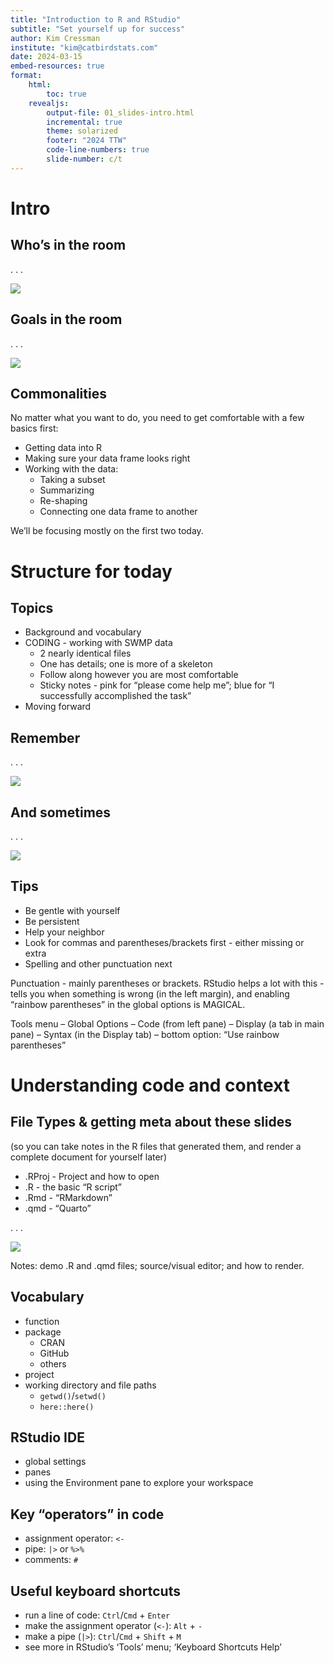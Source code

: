 ```yaml
---
title: "Introduction to R and RStudio"
subtitle: "Set yourself up for success"
author: Kim Cressman
institute: "kim@catbirdstats.com"
date: 2024-03-15
embed-resources: true
format: 
    html:
        toc: true
    revealjs:
        output-file: 01_slides-intro.html
        incremental: true
        theme: solarized
        footer: "2024 TTW"
        code-line-numbers: true
        slide-number: c/t
---
```


# Intro

## Who's in the room

. . .

![](images/participant_titles.png)

## Goals in the room

. . .

![](images/wordcloud-goals.png)

## Commonalities

No matter what you want to do, you need to get comfortable with a few basics first:

-   Getting data into R\
-   Making sure your data frame looks right\
-   Working with the data:
    -   Taking a subset\
    -   Summarizing\
    -   Re-shaping\
    -   Connecting one data frame to another

::: notes
We'll be focusing mostly on the first two today.
:::

# Structure for today

## Topics  

-   Background and vocabulary\
-   CODING - working with SWMP data
    -   2 nearly identical files\
    -   One has details; one is more of a skeleton\
    -   Follow along however you are most comfortable\
    -   Sticky notes - pink for "please come help me"; blue for "I successfully accomplished the task"
-   Moving forward

## Remember

. . .

![](images/experience%20meme.png){fig-align="center"}

## And sometimes

. . .

![](images/new-error-meme.jpg){fig-align="center"}

## Tips

-   Be gentle with yourself\
-   Be persistent\
-   Help your neighbor\
-   Look for commas and parentheses/brackets first - either missing or extra\
-   Spelling and other punctuation next

::: notes
Punctuation - mainly parentheses or brackets. RStudio helps a lot with this - tells you when something is wrong (in the left margin), and enabling "rainbow parentheses" in the global options is MAGICAL.

Tools menu -- Global Options -- Code (from left pane) -- Display (a tab in main pane) -- Syntax (in the Display tab) -- bottom option: "Use rainbow parentheses"
:::

# Understanding code and context  

## File Types & getting meta about these slides  

(so you can take notes in the R files that generated them, and render a complete document for yourself later)  

-   .RProj - Project and how to open\
-   .R - the basic "R script"\
-   .Rmd - "RMarkdown"\
-   .qmd - "Quarto"\

. . .

![](images/intro_example_files.png)

::: notes
Notes: demo .R and .qmd files; source/visual editor; and how to render.
:::


## Vocabulary

-   function\
-   package
    -   CRAN\
    -   GitHub\
    -   others
-   project
-   working directory and file paths  
    -   `getwd()`/`setwd()`\
    -   `here::here()`\



## RStudio IDE

-   global settings
-   panes\
-   using the Environment pane to explore your workspace


## Key "operators" in code

-   assignment operator: `<-`\
-   pipe: `|>` or `%>%`\
-   comments: `#`

## Useful keyboard shortcuts

-   run a line of code: `Ctrl`/`Cmd` + `Enter`\
-   make the assignment operator (`<-`): `Alt` + `-`\
-   make a pipe (`|>`): `Ctrl`/`Cmd` + `Shift` + `M`
-   see more in RStudio's 'Tools' menu; 'Keyboard Shortcuts Help'

